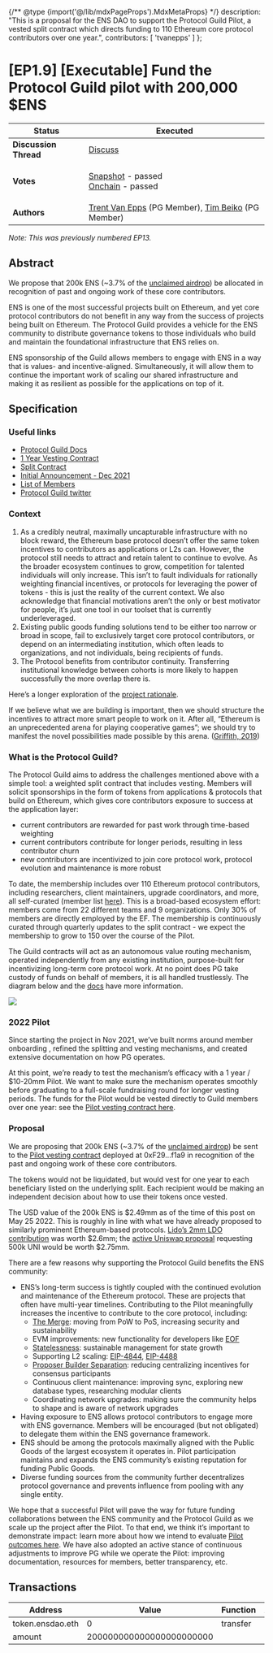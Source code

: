 {/** @type {import('@/lib/mdxPageProps').MdxMetaProps} */}
    description: "This is a proposal for the ENS DAO to support the Protocol Guild Pilot, a vested split contract which directs funding to 110 Ethereum core protocol contributors over one year.",
    contributors: [
      'tvanepps'
    ]
};

# \[EP1.9] \[Executable] Fund the Protocol Guild pilot with 200,000 $ENS

| **Status**            | Executed                                                                                                                                                                                                                                                                                                                                                                |
| --------------------- | ----------------------------------------------------------------------------------------------------------------------------------------------------------------------------------------------------------------------------------------------------------------------------------------------------------------------------------------------------------------------- |
| **Discussion Thread** | [Discuss](https://discuss.ens.domains/t/draft-executable-support-the-protocol-guild-pilot/12877)                                                                                                                                                                                                                                                                        |
| **Votes**             | <p><a href="../[https:/snapshot.org#/ens.eth/proposal/0x16f3d7010cacc892c134d34503cd340c1fd31cdbb79c3f8a9bedc12ae22de358](https://snapshot.org/#/ens.eth/proposal/0xe07284156fb063d5fba6b9fed50cc74fad36ea02c2ede0207434db476884104b)">Snapshot</a> - passed <br /><a href="https://www.tally.xyz/proposal/940d9d0e-14e6-43a2-810f-6250de538f00">Onchain</a> - passed</p> |
| **Authors**           | [Trent Van Epps](https://twitter.com/trent_vanepps) (PG Member), [Tim Beiko](https://twitter.com/TimBeiko) (PG Member)                                                                                                                                                                                                                                                 |

_Note: This was previously numbered EP13._

## Abstract

We propose that 200k ENS (\~3.7% of the [unclaimed airdrop](https://twitter.com/ensdomains/status/1522066354387718144)) be allocated in recognition of past and ongoing work of these core contributors.

ENS is one of the most successful projects built on Ethereum, and yet core protocol contributors do not benefit in any way from the success of projects being built on Ethereum. The Protocol Guild provides a vehicle for the ENS community to distribute governance tokens to those individuals who build and maintain the foundational infrastructure that ENS relies on.

ENS sponsorship of the Guild allows members to engage with ENS in a way that is values- and incentive-aligned. Simultaneously, it will allow them to continue the important work of scaling our shared infrastructure and making it as resilient as possible for the applications on top of it.

## Specification

### Useful links

* [Protocol Guild Docs](https://protocol-guild.readthedocs.io/en/latest/index.html)
* [1 Year Vesting Contract](https://app.0xsplits.xyz/accounts/0xF29Ff96aaEa6C9A1fBa851f74737f3c069d4f1a9/)
* [Split Contract](https://app.0xsplits.xyz/accounts/0x84af3D5824F0390b9510440B6ABB5CC02BB68ea1/)
* [Initial Announcement - Dec 2021](https://stateful.mirror.xyz/mEDvFXGCKdDhR-N320KRtsq60Y2OPk8rHcHBCFVryXY)
* [List of Members](https://protocol-guild.readthedocs.io/en/latest/9-membership.html)
* [Protocol Guild twitter](https://twitter.com/ProtocolGuild)

### Context

1. As a credibly neutral, maximally uncapturable infrastructure with no block reward, the Ethereum base protocol doesn’t offer the same token incentives to contributors as applications or L2s can. However, the protocol still needs to attract and retain talent to continue to evolve. As the broader ecosystem continues to grow, competition for talented individuals will only increase. This isn’t to fault individuals for rationally weighting financial incentives, or protocols for leveraging the power of tokens - this is just the reality of the current context. We also acknowledge that financial motivations aren’t the only or best motivator for people, it’s just one tool in our toolset that is currently underleveraged.
2. Existing public goods funding solutions tend to be either too narrow or broad in scope, fail to exclusively target core protocol contributors, or depend on an intermediating institution, which often leads to organizations, and not individuals, being recipients of funds.
3. The Protocol benefits from contributor continuity. Transferring institutional knowledge between cohorts is more likely to happen successfully the more overlap there is.

Here’s a longer exploration of the [project rationale](https://protocol-guild.readthedocs.io/en/latest/1-proposal-rationale.html).

If we believe what we are building is important, then we should structure the incentives to attract more smart people to work on it. After all, “Ethereum is an unprecedented arena for playing cooperative games”; we should try to manifest the novel possibilities made possible by this arena. ([Griffith, 2019](https://medium.com/@virgilgr/ethereum-is-game-changing-technology-literally-d67e01a01cf8))

### What is the Protocol Guild?

The Protocol Guild aims to address the challenges mentioned above with a simple tool: a weighted split contract that includes vesting. Members will solicit sponsorships in the form of tokens from applications & protocols that build on Ethereum, which gives core contributors exposure to success at the application layer:

* current contributors are rewarded for past work through time-based weighting
* current contributors contribute for longer periods, resulting in less contributor churn
* new contributors are incentivized to join core protocol work, protocol evolution and maintenance is more robust

To date, the membership includes over 110 Ethereum protocol contributors, including researchers, client maintainers, upgrade coordinators, and more, all self-curated (member list [here](https://protocol-guild.readthedocs.io/en/latest/9-membership.html)). This is a broad-based ecosystem effort: members come from 22 different teams and 9 organizations. Only 30% of members are directly employed by the EF. The membership is continuously curated through quarterly updates to the split contract - we expect the membership to grow to 150 over the course of the Pilot.

The Guild contracts will act as an autonomous value routing mechanism, operated independently from any existing institution, purpose-built for incentivizing long-term core protocol work. At no point does PG take custody of funds on behalf of members, it is all handled trustlessly. The diagram below and the [docs](https://protocol-guild.readthedocs.io/en/latest/3-smart-contract.html) have more information.

![](/dao/proposals/1.9-1.png)

### 2022 Pilot

Since starting the project in Nov 2021, we’ve built norms around member onboarding , refined the splitting and vesting mechanisms, and created extensive documentation on how PG operates.

At this point, we’re ready to test the mechanism’s efficacy with a 1 year / $10-20mm Pilot. We want to make sure the mechanism operates smoothly before graduating to a full-scale fundraising round for longer vesting periods. The funds for the Pilot would be vested directly to Guild members over one year: see the [Pilot vesting contract here](https://app.0xsplits.xyz/accounts/0xF29Ff96aaEa6C9A1fBa851f74737f3c069d4f1a9/).

### Proposal

We are proposing that 200k ENS (\~3.7% of the [unclaimed airdrop](https://twitter.com/ensdomains/status/1522066354387718144)) be sent to the [Pilot vesting contract](https://app.0xsplits.xyz/accounts/0xF29Ff96aaEa6C9A1fBa851f74737f3c069d4f1a9/) deployed at 0xF29…f1a9 in recognition of the past and ongoing work of these core contributors.

The tokens would not be liquidated, but would vest for one year to each beneficiary listed on the underlying split. Each recipient would be making an independent decision about how to use their tokens once vested.

The USD value of the 200k ENS is $2.49mm as of the time of this post on May 25 2022. This is roughly in line with what we have already proposed to similarly prominent Ethereum-based protocols. [Lido’s 2mm LDO contribution](https://research.lido.fi/t/proposal-to-fund-the-protocol-guild-pilot-via-a-lido-grant/2016) was worth $2.6mm; the [active Uniswap proposal](https://gov.uniswap.org/t/governance-proposal-should-the-uniswap-community-participate-in-the-protocol-guild-pilot/16824) requesting 500k UNI would be worth $2.75mm.

There are a few reasons why supporting the Protocol Guild benefits the ENS community:

* ENS’s long-term success is tightly coupled with the continued evolution and maintenance of the Ethereum protocol. These are projects that often have multi-year timelines. Contributing to the Pilot meaningfully increases the incentive to contribute to the core protocol, including:
  * [The Merge](https://github.com/ethereum/pm/blob/master/Merge/mainnet-readiness.md): moving from PoW to PoS, increasing security and sustainability
  * EVM improvements: new functionality for developers like [EOF](https://notes.ethereum.org/@ipsilon/evm-object-format-overview)
  * [Statelessness](https://notes.ethereum.org/@gballet/Sy-a6T5St): sustainable management for state growth
  * Supporting L2 scaling: [EIP-4844](https://eips.ethereum.org/EIPS/eip-4844), [EIP-4488](https://eips.ethereum.org/EIPS/eip-4488)
  * [Proposer Builder Separation](https://notes.ethereum.org/@vbuterin/pbs\_censorship\_resistance): reducing centralizing incentives for consensus participants
  * Continuous client maintenance: improving sync, exploring new database types, researching modular clients
  * Coordinating network upgrades: making sure the community helps to shape and is aware of network upgrades
* Having exposure to ENS allows protocol contributors to engage more with ENS governance. Members will be encouraged (but not obligated) to delegate them within the ENS governance framework.
* ENS should be among the protocols maximally aligned with the Public Goods of the largest ecosystem it operates in. Pilot participation maintains and expands the ENS community’s existing reputation for funding Public Goods.
* Diverse funding sources from the community further decentralizes protocol governance and prevents influence from pooling with any single entity.

We hope that a successful Pilot will pave the way for future funding collaborations between the ENS community and the Protocol Guild as we scale up the project after the Pilot. To that end, we think it’s important to demonstrate impact: learn more about how we intend to evaluate [Pilot outcomes here](https://protocol-guild.readthedocs.io/en/latest/5-initial-pilot.html). We have also adopted an active stance of continuous adjustments to improve PG while we operate the Pilot: improving documentation, resources for members, better transparency, etc.

## Transactions

| Address          | Value                    | Function | Argument  | Value                |
| ---------------- | ------------------------ | -------- | --------- | -------------------- |
| token.ensdao.eth | 0                        | transfer | recipient | theprotocolguild.eth |
| amount           | 200000000000000000000000 |          |           |                      |
